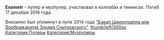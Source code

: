 {{Инфобокс для пуперов
|title2=Пример
|другие_ники=
|image3=[[Файл:Exometr.jpg|left]]
|caption3=
|сферы_творчества=RYTPMV, RYTP
|год_начала=201?
|image4=
|caption4=
|имя_фамилия=Нурулла Фаттахов
|дата_рождения=08.08.1996
|дата_смерти=17.12.2016
|место_проживания= Россия, Казань
|ссылки=
*[https://www.youtube.com/user/Exometr Youtube]
*[https://www.youtube.com/user/ExometrAlt Альт. канал]
}}
'''Exometr''' - пупер и музпупер, участвовал в коллабах и теннисах. Погиб 17 декабря 2016 года.

Внезапно был упомянут в пупе 2014 года [https://www.youtube.com/watch?v=jNtdoX4qXvQ "Бэкап Циклотралла или Воображариум Злодея Снитковского"].
[[Файл:Exometr_бэкап.jpg|thumb|left|300px]]
[[Категория:Пуперы]]
[[Категория:Музпуперы]]